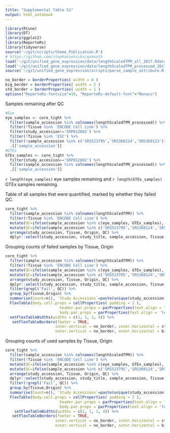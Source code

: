 ```yaml
---
title: "Supplemental Table S1"
output: html_notebook
---
```


```r
library(Rtsne)
library(DT)
library(ggplot2)
library(ReporteRs)
library(tidyverse)
source('~/git/scripts/theme_Publication.R')
# https://github.com/stephaniehicks/qsmooth
load('~/git/unified_gene_expression/data/lengthScaledTPM_all_2017.Rdata')
load('~/git/unified_gene_expression/data/lengthScaledTPM_processed_2017_02.Rdata')
source('~/git/unified_gene_expression/scripts/parse_sample_attribute.R')

no_border = borderProperties( width = 0 )
big_border = borderProperties( width = 2 )
std_border = borderProperties( width = 1 )
options("ReporteRs-fontsize"=10, "ReporteRs-default-font"="Monaco")

```


Samples remaining after QC
```r
#Eye
eye_samples <- core_tight %>% 
  filter(sample_accession %in% colnames(lengthScaledTPM_processed)) %>% 
  filter(!Tissue %in% 'ENCODE Cell Line') %>% 
  filter(study_accession!='SRP012682') %>% 
  filter(!Tissue %in% 'ESC') %>% 
  filter(!sample_accession %in% c('SRS523795','SRS360124','SRS360123')) %>% # these three removed because they group reliably with RPE. See figure_2.Rmd code
  .[['sample_accession']]
#GTEx
GTEx_samples <- core_tight %>% 
  filter(study_accession=='SRP012682') %>% 
  filter(sample_accession %in% colnames(lengthScaledTPM_processed)) %>% 
  .[['sample_accession']]
```
`r length(eye_samples)` eye samples remaining and `r length(GTEx_samples)` GTEx samples remaining.

Table of all samples that were quantified, marked by whether they failed QC.
```r
core_tight %>% 
  filter(sample_accession %in% colnames(lengthScaledTPM)) %>% 
  filter(!Tissue %in% 'ENCODE Cell Line') %>% 
  mutate(QC=ifelse(sample_accession %in% c(eye_samples, GTEx_samples), 'Pass', 'Fail, low median counts')) %>% 
  mutate(QC=ifelse(sample_accession %in% c('SRS523795','SRS360124','SRS360123'), 'Fail, potential tissue mislabel', QC)) %>% 
  arrange(study_accession, Tissue, Origin, QC) %>% 
  dplyr::select(study_accession, study_title, sample_accession, Tissue, Origin, QC)
```



Grouping counts of failed samples by Tissue, Origin
```r
core_tight %>% 
  filter(sample_accession %in% colnames(lengthScaledTPM)) %>% 
  filter(!Tissue %in% 'ENCODE Cell Line') %>% 
  mutate(QC=ifelse(sample_accession %in% c(eye_samples, GTEx_samples), 'Pass', 'Fail, low median counts')) %>% 
  mutate(QC=ifelse(sample_accession %in% c('SRS523795','SRS360124','SRS360123'), 'Fail, potential tissue mislabel', QC)) %>% 
  arrange(study_accession, Tissue, Origin, QC) %>% 
  dplyr::select(study_accession, study_title, sample_accession, Tissue, Origin, QC) %>% 
  filter(grepl('Fail', QC)) %>% 
  group_by(Tissue,Origin) %>%
  summarise(Count=n(), `Study Accessions`=paste(unique(study_accession), collapse=', ')) %>% 
  FlexTable(body.cell.props = cellProperties( padding = 2 ), 
                        header.par.props = parProperties(text.align = "left" ), 
                        body.par.props = parProperties(text.align = 'left')) %>% 
  setFlexTableWidths(widths = c(1, 1, 1, 4)) %>% 
   setFlexTableBorders(footer = TRUE,
                      inner.vertical = no_border, inner.horizontal = std_border,
                      outer.vertical = no_border, outer.horizontal = big_border )
```

Grouping counts of used samples by Tissue, Origin
```r
core_tight %>% 
  filter(sample_accession %in% colnames(lengthScaledTPM)) %>% 
  filter(!Tissue %in% 'ENCODE Cell Line') %>% 
  mutate(QC=ifelse(sample_accession %in% c(eye_samples, GTEx_samples), 'Pass', 'Fail, low median counts')) %>% 
  mutate(QC=ifelse(sample_accession %in% c('SRS523795','SRS360124','SRS360123'), 'Fail, potential tissue mislabel', QC)) %>% 
  arrange(study_accession, Tissue, Origin, QC) %>% 
  dplyr::select(study_accession, study_title, sample_accession, Tissue, Origin, QC) %>% 
  filter(!grepl('Fail', QC)) %>% 
  group_by(Tissue,Origin) %>%
  summarise(Count=n(), `Study Accessions`=paste(unique(study_accession), collapse=', ')) %>% 
  FlexTable(body.cell.props = cellProperties( padding = 2 ), 
                        header.par.props = parProperties(text.align = "left" ), 
                        body.par.props = parProperties(text.align = 'left')) %>% 
    setFlexTableWidths(widths = c(1, 1, 1, 4)) %>% 
   setFlexTableBorders(footer = TRUE,
                      inner.vertical = no_border, inner.horizontal = std_border,
                      outer.vertical = no_border, outer.horizontal = big_border )
```
